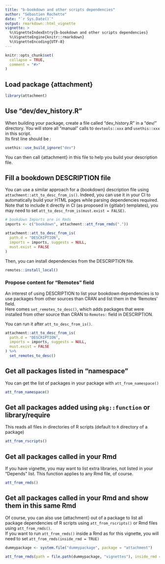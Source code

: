 ```yaml
---
title: "b-bookdown and other scripts dependencies"
author: "Sébastien Rochette"
date: "`r Sys.Date()`"
output: rmarkdown::html_vignette
vignette: >
  %\VignetteIndexEntry{b-bookdown and other scripts dependencies}
  %\VignetteEngine{knitr::rmarkdown}
  %\VignetteEncoding{UTF-8}
---
```


<script type="text/javascript">
$(document).ready(function () {
  window.initializeCodeFolding("show" === "show");
});
</script>

```r
knitr::opts_chunk$set(
  collapse = TRUE,
  comment = "#>"
)
```

## Load package {attachment}
```r
library(attachment)
```

## Use "dev/dev_history.R"

When building your package, create a file called "dev_history.R" in a "dev/" directory. You will store all "manual" calls to `devtools::xxx` and `usethis::xxx` in this script.  
Its first line should be :

```r
usethis::use_build_ignore("dev")
```

You can then call {attachment} in this file to help you build your description file.

## Fill a bookdown DESCRIPTION file

You can use a similar approach for a {bookdown} description file using `attachment::att_to_desc_from_is()`.
Indeed, you can use it in your CI to automatically build your HTML pages while parsing dependencies required. Note that to include it directly in CI (as proposed in {gitlabr} templates), you may need to set `att_to_desc_from_is(must.exist = FALSE)`.

```r
# bookdown Imports are in Rmds
imports <- c("bookdown", attachment::att_from_rmds("."))

attachment::att_to_desc_from_is(
  path.d = "DESCRIPTION",
  imports = imports, suggests = NULL, 
  must.exist = FALSE
)
```

Then, you can install dependencies from the DESCRIPTION file.

```r
remotes::install_local()
```

### Propose content for "Remotes" field

An interest of using DESCRIPTION to list your bookdown dependencies is to use packages from other sources than CRAN and list them in the 'Remotes' field.  
Here comes `set_remotes_to_desc()`, which adds packages that were installed from other source than CRAN to `Remotes:` field in DESCRIPTION.  

You can run it after `att_to_desc_from_is()`.

```r
attachment::att_to_desc_from_is(
  path.d = "DESCRIPTION",
  imports = imports, suggests = NULL, 
  must.exist = FALSE
) %>%
  set_remotes_to_desc()
```


## Get all packages listed in "namespace"
You can get the list of packages in your package with `att_from_namespace()`

```r
att_from_namespace()
```

## Get all packages added using `pkg::function` or library/require
This reads all files in directories of R scripts (default to `R` directory of a package)

```r
att_from_rscripts()
```

## Get all packages called in your Rmd
If you have vignette, you may want to list extra libraries, not listed in your "Depends" list. This function applies to any Rmd file, of course.

```r
att_from_rmds()
```


## Get all packages called in your Rmd and show them in this same Rmd

Of course, you can also use {attachment} out of a package to list all package dependencies of R scripts using `att_from_rscripts()` or Rmd files using `att_from_rmds()`.  
If you want to run `att_from_rmds()` inside a Rmd as for this vignette, you will need to set `att_from_rmds(inside_rmd = TRUE)`

```r
dummypackage <- system.file("dummypackage", package = "attachment")

att_from_rmds(path = file.path(dummypackage, "vignettes"), inside_rmd = TRUE)
```


